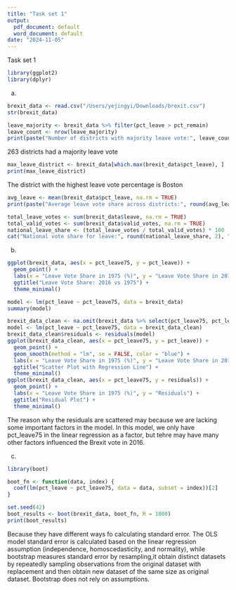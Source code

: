```yaml
---
title: "Task set 1"
output:
  pdf_document: default
  word_document: default
date: "2024-11-05"
---
```

Task set 1

```r
library(ggplot2)
library(dplyr)
```

(a)
```r
brexit_data <- read.csv("/Users/yejingyi/Downloads/brexit.csv")
str(brexit_data)
```
```r
leave_majority <- brexit_data %>% filter(pct_leave > pct_remain)
leave_count <- nrow(leave_majority)
print(paste("Number of districts with majority leave vote:", leave_count))
```

263 districts had a majority leave vote

```r
max_leave_district <- brexit_data[which.max(brexit_data$pct_leave), ]
print(max_leave_district)
```
The district with the highest leave vote percentage is Boston

```r
avg_leave <- mean(brexit_data$pct_leave, na.rm = TRUE)
print(paste("Average leave vote share across districts:", round(avg_leave, 2)))
```
```r
total_leave_votes <- sum(brexit_data$leave, na.rm = TRUE)
total_valid_votes <- sum(brexit_data$valid_votes, na.rm = TRUE)
national_leave_share <- (total_leave_votes / total_valid_votes) * 100
cat("National vote share for leave:", round(national_leave_share, 2), "%\n")
```

(b)

```r
ggplot(brexit_data, aes(x = pct_leave75, y = pct_leave)) +
  geom_point() +
  labs(x = "Leave Vote Share in 1975 (%)", y = "Leave Vote Share in 2016 (%)") +
  ggtitle("Leave Vote Share: 2016 vs 1975") +
  theme_minimal()
```
```r
model <- lm(pct_leave ~ pct_leave75, data = brexit_data)
summary(model)
```
```r
brexit_data_clean <- na.omit(brexit_data %>% select(pct_leave75, pct_leave))
model <- lm(pct_leave ~ pct_leave75, data = brexit_data_clean)
brexit_data_clean$residuals <- residuals(model)
ggplot(brexit_data_clean, aes(x = pct_leave75, y = pct_leave)) +
  geom_point() +
  geom_smooth(method = "lm", se = FALSE, color = "blue") +
  labs(x = "Leave Vote Share in 1975 (%)", y = "Leave Vote Share in 2016 (%)") +
  ggtitle("Scatter Plot with Regression Line") +
  theme_minimal()
ggplot(brexit_data_clean, aes(x = pct_leave75, y = residuals)) +
  geom_point() +
  labs(x = "Leave Vote Share in 1975 (%)", y = "Residuals") +
  ggtitle("Residual Plot") +
  theme_minimal()
```
The reason why the residuals are scattered may because we are lacking some
important factors in the model. In this model, we only have pct_leave75 in the 
linear regression as a factor, but tehre may have  many other factors influenced
the Brexit vote in 2016.

(c)
```r
library(boot)

boot_fn <- function(data, index) {
  coef(lm(pct_leave ~ pct_leave75, data = data, subset = index))[2]
}

set.seed(42)
boot_results <- boot(brexit_data, boot_fn, R = 1000)
print(boot_results)

```
Because they have different ways fo calculating standard error. The OLS model
standard error is calculated based on the linear regression assumption
(independence, homoscedasticity, and normality), while bootstrap measures 
standard error by resampling,it obtain distinct datasets by repeatedly 
sampling observations from the original dataset with replacement and then 
obtain new dataset of the same size as original dataset. Bootstrap does not
rely on assumptions. 
